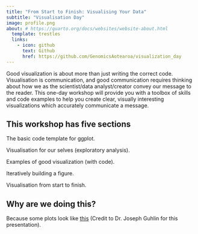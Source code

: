```yaml
---
title: "From Start to Finish: Visualising Your Data"
subtitle: "Visualisation Day"
image: profile.png
about: # https://quarto.org/docs/websites/website-about.html
  template: trestles
  links:
    - icon: github
      text: Github
      href: https://github.com/GenomicsAotearoa/visualization_day
---
```


Good visualization is about more than just writing the correct code. Visualisation is communication, and good communication requires thinking about how we as the scientist/data analyst/creator convey our message to the reader. This one-day workshop will provide you with a toolbox of skills and code examples to help you create clear, visually interesting visualizations which accurately communicate a message. 

## This workshop has five sections

The basic code template for ggplot.

Visualisation for our selves (exploratory analysis).

Examples of good visualization (with code).

Iteratively building a figure.

Visualisation from start to finish.




## Why are we doing this? 

Because some plots look like [this](https://docs.google.com/presentation/d/1PyuGRbqPpjMoswuTMbgOqHfe6Uc-wji7uEJkxyxI9Jw/edit#slide=id.p) (Credit to Dr. Joseph Guhlin for this presentation).